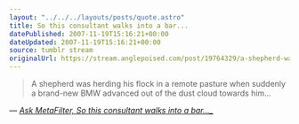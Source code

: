 ```yaml
---
layout: "../../../layouts/posts/quote.astro"
title: So this consultant walks into a bar...
datePublished: 2007-11-19T15:16:21+00:00
dateUpdated: 2007-11-19T15:16:21+00:00
source: tumblr stream
originalUrl: https://stream.anglepoised.com/post/19764329/a-shepherd-was-herding-his-flock-in-a-remote
---
```


> A shepherd was herding his flock in a remote pasture when suddenly a brand-new BMW advanced out of the dust cloud towards him&hellip;

— <cite>[Ask MetaFilter, So this consultant walks into a bar&hellip;\_](https://ask.metafilter.com/76589/So-this-consultant-walks-into-a-bar#1137931)</cite>

